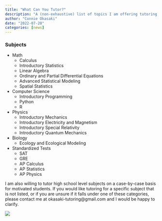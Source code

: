 ```yaml
---
title: "What Can You Tutor?"
description: "A (non-exhaustive) list of topics I am offering tutoring in"
author: "Connie Okasaki"
date: "2022-07-20"
categories: [news]
---
```


### Subjects
+ Math
  + Calculus
  + Introductory Statistics
  + Linear Algebra
  + Ordinary and Partial Differential Equations
  + Advanced Statistical Modeling
  + Spatial Statistics
+ Computer Science
  + Introductory Programming
  + Python
  + R
+ Physics
  + Introductory Mechanics
  + Introductory Electricity and Magnetism
  + Introductory Special Relativity
  + Introductory Quantum Mechanics
+ Biology
  + Ecology and Ecological Modeling
+ Standardized Tests
  + SAT
  + GRE
  + AP Calculus
  + AP Statistics
  + AP Physics

I am also willing to tutor high school level subjects on a case-by-case basis for motivated students. If you would like tutoring for a specific subject that is not listed, or if you are unsure if it falls under one of these categories, please contact me at okasaki-tutoring@gmail.com and I would be happy to clarify.

![](thumbnail.jpg)
